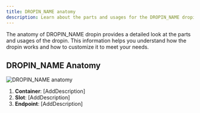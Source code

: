 ```yaml
---
title: DROPIN_NAME anatomy
description: Learn about the parts and usages for the DROPIN_NAME dropin.
---
```



The anatomy of DROPIN_NAME dropin provides a detailed look at the parts and usages of the dropin. This information helps you understand how the dropin works and how to customize it to meet your needs.

## DROPIN_NAME Anatomy

<Diagram caption="[DropinElements]">![DROPIN_NAME anatomy](@images/placeholder.webp)</Diagram>

<Callouts>

1. **Container**: [AddDescription]
1. **Slot**: [AddDescription]
1. **Endpoint**: [AddDescription]

</Callouts>
